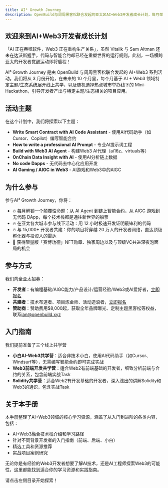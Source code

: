 ```yaml
---
title: AI³ Growth Journey
description: OpenBuild与周周黑客松联合发起的亚太区AI+Web3开发者成长计划，每月举办线上Workshop和线下Mini-Hackathon
---
```


## 欢迎来到AI+Web3开发者成长计划

「AI 正在吞噬软件，Web3 正在重构生产关系」，虽然 Vitalik 与 Sam Altman 还未在达沃斯握手，代码与智能合约却已经在重塑世界的运行规则。此刻，一场横跨亚太的开发者觉醒运动即将启程！

AI³ Growth Journey 是由 OpenBuild 与周周黑客松联合发起的 AI+Web3 系列活动。我们将从 3 月份开始，在未来的 10 个月里，每个月基于 AI + Web3 领域特定主题/生态系统展开线上共学，以及随机选择热点城市举办线下的 Mini-Hackathon，引导开发者产出与特定主题/生态相关的项目应用。

## 活动主题

在这个计划中，我们将探索以下主题：

- **Write Smart Contract with AI Code Assistant** - 使用AI代码助手（如Cursor、Copilot）编写智能合约
- **How to write a professional AI Prompt** - 专业AI提示词工程
- **Build with Web3 AI Agent** - 构建Web3 AI代理（ai16z、virtuals等）
- **OnChain Data Insight with AI** - 使用AI分析链上数据
- **No code Dapps** - 无代码去中心化应用开发
- **AI Gaming / AIGC in Web3** - AI游戏和Web3中的AIGC

## 为什么参与

参与AI³ Growth Journey，你将：

- 🔥 每月解锁一个颠覆性命题：从 AI Agent 到链上智能合约，从 AIGC 游戏到无代码 DApp，每个技术栈都是通往新世界的船票
- 🔥 在亚太各大城市参与线下活动：用 12 小时极速开发证明最锋利的代码
- 🔥 与 15,000+ 开发者共建：你的项目将穿越 20 万人的开发者网络，直达顶级孵化器与投资人的雷达
- 🎁 获得限量版「赛博功德」NFT勋章、独家周边以及与顶级VC共进深夜泡面局的机会

## 参与方式

我们向全亚太招募：

- **开发者**：有编程基础/AIGC能力/产品设计/运营经验/Web3或AI爱好者，[立即报名](https://forms.gle/1TRpwYkSJ8CRo6ux6)
- **共建者**：技术布道者、项目炼金师、活动造浪者，[立即报名](https://forms.gle/9HjwvPPJLtQiuMmeA)
- **赞助商**：赞助费用$8,000起，获取全年品牌曝光、定制主题黑客松等权益，联系[ian@openbuild.xyz](mailto:ian@openbuild.xyz)

## 入门指南

我们提前准备了三个线上共学营

- **小白AI-Web3共学营**：适合非技术小白，使用AI代码助手（如Cursor、Windsurf等），无需编写智能合约即可完成实战
- **Web3前端开发共学营**：适合Web2有前端基础的开发者，细致分析前端与合约的关系，包含前端实战Task
- **Solidity共学营**：适合Web2有开发基础的开发者，深入浅出的讲解Solidity和Web3的通识，包含实战Task

## 关于本手册

本手册整理了AI+Web3领域的核心学习资源，涵盖了从入门到进阶的各类内容，包括：

- AI+Web3融合技术栈介绍和学习路径
- 针对不同背景开发者的入门指南（前端、后端、小白）
- 精选工具和资源推荐
- 实战项目案例研究

无论你是有经验的Web3开发者想要了解AI技术，还是AI工程师探索Web3的可能性，这里都能找到适合你的学习资源和实践指南。

请点击左侧目录开始探索！